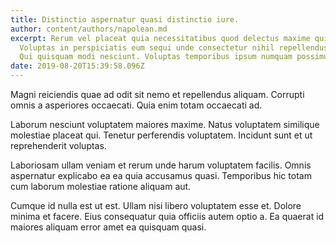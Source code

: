 ```yaml
---
title: Distinctio aspernatur quasi distinctio iure.
author: content/authors/napolean.md
excerpt: Rerum vel placeat quia necessitatibus quod delectus maxime quibusdam.
  Voluptas in perspiciatis eum sequi unde consectetur nihil repellendus facilis.
  Qui quisquam modi nesciunt. Voluptas temporibus ipsum numquam possimus ut.
date: 2019-08-20T15:39:58.096Z
---
```

Magni reiciendis quae ad odit sit nemo et repellendus aliquam. Corrupti omnis a asperiores occaecati. Quia enim totam occaecati ad.
 Laborum nesciunt voluptatem maiores maxime. Natus voluptatem similique molestiae placeat qui. Tenetur perferendis voluptatem. Incidunt sunt et ut reprehenderit voluptas.
 Laboriosam ullam veniam et rerum unde harum voluptatem facilis. Omnis aspernatur explicabo ea ea quia accusamus quasi. Temporibus hic totam cum laborum molestiae ratione aliquam aut.
 Cumque id nulla est ut est. Ullam nisi libero voluptatem esse et. Dolore minima et facere. Eius consequatur quia officiis autem optio a. Ea quaerat id maiores aliquam error amet ea quisquam quasi.